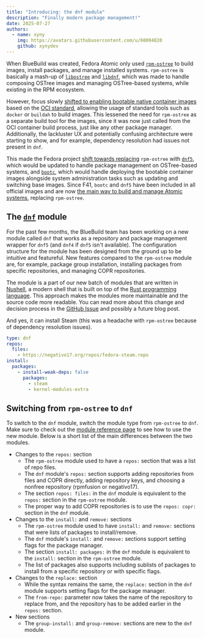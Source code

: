 ```yaml
---
title: "Introducing: the dnf module"
description: "Finally modern package management!"
date: 2025-07-27
authors:
  - name: xyny
    img: https://avatars.githubusercontent.com/u/60004820
    github: xynydev
---
```


When BlueBuild was created, Fedora Atomic only used [`rpm-ostree`](https://coreos.github.io/rpm-ostree/) to build images, install packages, and manage installed systems. `rpm-ostree` is basically a mash-up of [`libostree`](https://ostreedev.github.io/ostree/) and [`libdnf`](https://github.com/rpm-software-management/libdnf), which was made to handle composing OSTree images and managing OSTree-based systems, while existing in the RPM ecosystem.

However, focus slowly [shifted to enabling bootable native container images](https://fedoraproject.org/wiki/Changes/OstreeNativeContainer) based on the [OCI standard](https://github.com/opencontainers/image-spec), allowing the usage of standard tools such as `docker` or `buildah` to build images. This lessened the need for `rpm-ostree` as a separate build tool for the images, since it was now just called from the OCI container build process, just like any other package manager. Additionally, the lackluster UX and potentially confusing architecture were starting to show, and for example, dependency resolution had issues not present in `dnf`.

This made the Fedora project [shift towards replacing](https://fedoraproject.org/wiki/Changes/DNFAndBootcInImageModeFedora) `rpm-ostree` with [`dnf5`](https://github.com/rpm-software-management/dnf5), which would be updated to handle package management on OSTree-based systems, and [`bootc`](https://github.com/bootc-dev/bootc), which would handle deploying the bootable container images alongside system administration tasks such as updating and switching base images. Since F41, `bootc` and `dnf5` have been included in all official images and are now [the main way to build and manage Atomic systems](https://docs.fedoraproject.org/en-US/bootc/rpm-ostree/), replacing `rpm-ostree`.

## The [`dnf`](/reference/module/dnf) module

For the past few months, the BlueBuild team has been working on a new module called `dnf` that works as a repository and package management wrapper for `dnf5` (and `dnf4` if `dnf5` isn't available). The configuration structure for the module has been designed from the ground up to be intuitive and featureful. New features compared to the `rpm-ostree` module are, for example, package group installation, installing packages from specific repositories, and managing COPR repositories.

The module is a part of our new batch of modules that are written in [Nushell](https://www.nushell.sh/), a modern shell that is built on top of the [Rust programming language](https://www.rust-lang.org/). This approach makes the modules more maintainable and the source code more readable. You can read more about this change and decision process in the [GitHub Issue](https://github.com/blue-build/modules/issues/212) and possibly a future blog post.

And yes, it can install Steam (this was a headache with `rpm-ostree` because of dependency resolution issues).

```yaml
type: dnf
repos:
  files:
    - https://negativo17.org/repos/fedora-steam.repo
install:
  packages:
    - install-weak-deps: false
      packages:
        - steam
        - kernel-modules-extra
```

## Switching from `rpm-ostree` to `dnf`

To switch to the `dnf` module, switch the module type from `rpm-ostree` to `dnf`. Make sure to check out the [module reference page](/reference/module/dnf) to see how to use the new module. Below is a short list of the main differences between the two modules.

- Changes to the `repos:` section
  - The `rpm-ostree` module used to have a `repos:` section that was a list of repo files.
  - The `dnf` module's `repos:` section supports adding repositories from files and COPR directly, adding repository keys, and choosing a nonfree repository (rpmfusion or negativo17).
  - The section `repos: files:` in the `dnf` module is equivalent to the `repos:` section in the `rpm-ostree` module.
  - The proper way to add COPR repositories is to use the `repos: copr:` section in the `dnf` module.
- Changes to the `install:` and `remove:` sections
  - The `rpm-ostree` module used to have `install:` and `remove:` sections that were lists of packages to install/remove.
  - The `dnf` module's `install:` and `remove:` sections support setting flags for the package manager.
  - The section `install: packages:` in the `dnf` module is equivalent to the `install:` section in the `rpm-ostree` module.
  - The list of packages also supports including sublists of packages to install from a specific repository or with specific flags.
- Changes to the `replace:` section
  - While the syntax remains the same, the `replace:` section in the `dnf` module supports setting flags for the package manager.
  - The `from-repo:` parameter now takes the name of the repository to replace from, and the repository has to be added earlier in the `repos:` section.
- New sections
  - The `group-install:` and `group-remove:` sections are new to the `dnf` module.
